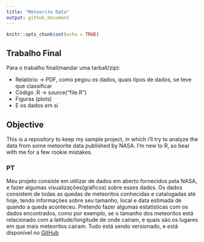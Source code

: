 ```yaml
---
title: "Meteorite Data"
output: github_document
---
```


```r
knitr::opts_chunk$set(echo = TRUE)
```

## Trabalho Final

Para o trabalho final(mandar uma tarball/zip):

* Relatório -> PDF, como pegou os dados, quais tipos de dados, se teve que classificar
* Código .R -> source("file.R")
* Figuras (plots)
* E os dados em si

## Objective

This is a repository to keep my sample project, in which i'll try to analyze the data from some meteorite data published by NASA. I'm new to R, so bear with me for a few rookie mistakes.

### PT
Meu projeto consiste em utilizar de dados em aberto fornecidos pela NASA,
e fazer algumas visualizações(gráficos) sobre esses dados.
Os dados consistem de todas as quedas de meteoritos conhecidas e catalogadas até hoje,
tendo informações sobre seu tamanho, local e data estimada de quando a queda aconteceu.
Pretendo fazer algumas estatísticas com os dados encontrados, como por exemplo,
se o tamanho dos meteoritos está relacionado com a latitude/longitude de onde caíram,
e quais são os lugares em que mais meteoritos caíram.
Tudo está sendo versionado, e está disponível no [GitHub](https://github.com/Yuri-M-Dias/R-exercises)

